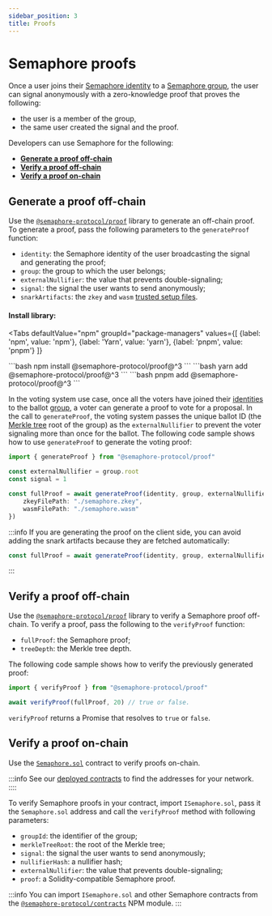 ```yaml
---
sidebar_position: 3
title: Proofs
---
```



# Semaphore proofs

Once a user joins their [Semaphore identity](/V3/glossary#semaphore-identity) to a [Semaphore group](/V3/glossary#semaphore-group), the user can signal anonymously with a zero-knowledge proof that proves the following:

- the user is a member of the group,
- the same user created the signal and the proof.

Developers can use Semaphore for the following:

- [**Generate a proof off-chain**](#generate-a-proof-off-chain)
- [**Verify a proof off-chain**](#verify-a-proof-off-chain)
- [**Verify a proof on-chain**](#verify-a-proof-on-chain)

## Generate a proof off-chain

Use the [`@semaphore-protocol/proof`](https://github.com/semaphore-protocol/semaphore/tree/v3.15.2/packages/proof) library to generate an off-chain proof.
To generate a proof, pass the following parameters to the `generateProof` function:

- `identity`: the Semaphore identity of the user broadcasting the signal and generating the proof;
- `group`: the group to which the user belongs;
- `externalNullifier`: the value that prevents double-signaling;
- `signal`: the signal the user wants to send anonymously;
- `snarkArtifacts`: the `zkey` and `wasm` [trusted setup files](/V3/glossary/#trusted-setup-files).

#### Install library:

<Tabs
  defaultValue="npm"
  groupId="package-managers"
  values={[
{label: 'npm', value: 'npm'},
{label: 'Yarn', value: 'yarn'},
{label: 'pnpm', value: 'pnpm'}
]}
>
  <TabItem value="npm">
    ```bash
    npm install @semaphore-protocol/proof@^3
    ```
  </TabItem>

  <TabItem value="yarn">
    ```bash
    yarn add @semaphore-protocol/proof@^3
    ```
  </TabItem>

  <TabItem value="pnpm">
    ```bash
    pnpm add @semaphore-protocol/proof@^3
    ```
  </TabItem>
</Tabs>

In the voting system use case, once all the voters have joined their [identities](/V3/guides/identities#create-identities) to the ballot [group](/V3/guides/groups),
a voter can generate a proof to vote for a proposal.
In the call to `generateProof`, the voting system passes the unique ballot ID (the [Merkle tree](/V3/glossary#merkle-tree) root of the group) as the
`externalNullifier` to prevent the voter signaling more than once for the ballot.
The following code sample shows how to use `generateProof` to generate the voting proof:

```ts
import { generateProof } from "@semaphore-protocol/proof"

const externalNullifier = group.root
const signal = 1

const fullProof = await generateProof(identity, group, externalNullifier, signal, {
    zkeyFilePath: "./semaphore.zkey",
    wasmFilePath: "./semaphore.wasm"
})
```

:::info
If you are generating the proof on the client side, you can avoid adding the snark artifacts because they are fetched automatically:

```ts
const fullProof = await generateProof(identity, group, externalNullifier, signal)
```

:::

## Verify a proof off-chain

Use the [`@semaphore-protocol/proof`](https://github.com/semaphore-protocol/semaphore/tree/v3.15.2/packages/proof) library to verify a Semaphore proof off-chain.
To verify a proof, pass the following to the `verifyProof` function:

- `fullProof`: the Semaphore proof;
- `treeDepth`: the Merkle tree depth.

The following code sample shows how to verify the previously generated proof:

```ts
import { verifyProof } from "@semaphore-protocol/proof"

await verifyProof(fullProof, 20) // true or false.
```

`verifyProof` returns a Promise that resolves to `true` or `false`.

## Verify a proof on-chain

Use the [`Semaphore.sol`](/V3/technical-reference/contracts#semaphoresol) contract to verify proofs on-chain.

:::info
See our [deployed contracts](/V3/deployed-contracts) to find the addresses for your network.
::::

To verify Semaphore proofs in your contract, import `ISemaphore.sol`, pass it the `Semaphore.sol` address and call the `verifyProof` method with following parameters:

- `groupId`: the identifier of the group;
- `merkleTreeRoot`: the root of the Merkle tree;
- `signal`: the signal the user wants to send anonymously;
- `nullifierHash`: a nullifier hash;
- `externalNullifier`: the value that prevents double-signaling;
- `proof`: a Solidity-compatible Semaphore proof.

:::info
You can import `ISemaphore.sol` and other Semaphore contracts from the [`@semaphore-protocol/contracts`](https://github.com/semaphore-protocol/semaphore/tree/v3.15.2/packages/contracts) NPM module.
:::
